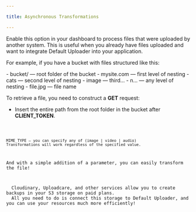 ```yaml
---

title: Asynchronous Transformations

---
```



Enable this option in your dashboard to process files that were uploaded by another system. This is useful when you already have files uploaded and want to integrate Default Uploader into your application.

For example, if you have a bucket with files structured like this:

<FileTree>
  - bucket/ — root folder of the bucket
    - mysite.com — first level of nesting
      - cats — second level of nesting
        - image — third...
          - n... — any level of nesting
            - file.jpg — file name

</FileTree>

To retrieve a file, you need to construct a **GET** request:
- Insert the entire path from the root folder in the bucket after **CLIENT_TOKEN**.

<Code code="https://api.defaultuploader.com/v1/MIME_TYPE/upload/CLIENT_TOKEN/mysite.com/cats/image/n.../file.jpg" lang="sh" title="METHOD: GET" />

```
MIME_TYPE — you can specify any of (image | video | audio)
Transformations will work regardless of the specified value.
```

And with a simple addition of a parameter, you can easily transform the file!

<Aside title="Easy Migration from Third-Party Solutions">
  Cloudinary, Uploadcare, and other services allow you to create backups in your S3 storage on paid plans.
  All you need to do is connect this storage to Default Uploader, and you can use your resources much more efficiently!
</Aside>
